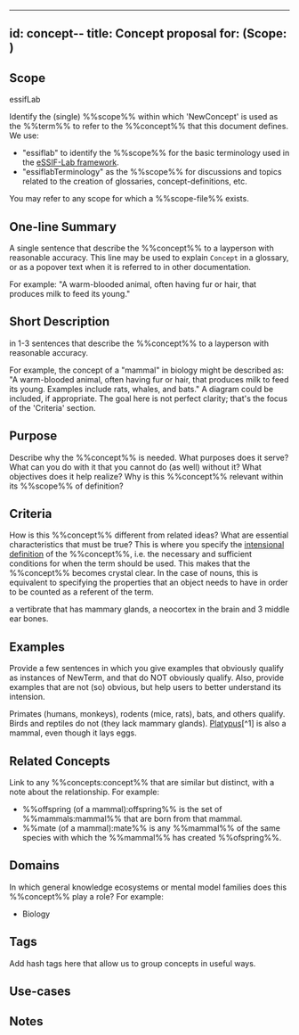 
---
id: concept-<ExistingScope>-<NewConcept>
title: Concept proposal for: <NewConcept> (Scope: <ExistingScope>)
---
<!--Replace 'NewConcept' with the name for the concept you want to define. Then, provide contents for the sections as you wish. You MUST provide contents for the sections 'Scope of definition', 'Short Description' and 'Criteria'-->

## Scope
<!-- *REQUIRED* Short text (label, abbreviation) used to refer to the %%scope%% within which the %%concept%% is defined. The default is essifLab.-->
essifLab

Identify the (single) %%scope%% within which 'NewConcept' is used as the %%term%% to refer to the %%concept%% that this document defines. We use:

- "essiflab" to identify the %%scope%% for the basic terminology used in the [eSSIF-Lab framework](https://essif-lab.pages.grnet.gr/framework).
- "essiflabTerminology" as the %%scope%% for discussions and topics related to the creation of glossaries, concept-definitions, etc.

You may refer to any scope for which a %%scope-file%% exists.

## One-line Summary
A single sentence that describe the %%concept%% to a layperson with reasonable accuracy. This line may be used to explain `Concept` in a glossary, or as a popover text when it is referred to in other documentation.

For example: "A warm-blooded animal, often having fur or hair, that produces milk to feed its young."

## Short Description
in 1-3 sentences that describe the %%concept%% to a layperson with reasonable accuracy.

For example, the concept of a "mammal" in biology might be described as: "A warm-blooded animal, often having fur or hair, that produces milk to feed its young. Examples include rats, whales, and bats." A diagram could be included, if appropriate. The goal here is not perfect clarity; that's the focus of the 'Criteria' section.

## Purpose
Describe why the %%concept%% is needed. What purposes does it serve? What can you do with it that you cannot do (as well) without it? What objectives does it help realize? Why is this %%concept%% relevant within its %%scope%% of definition?

## Criteria
How is this %%concept%% different from related ideas? What are essential characteristics that must be true? This is where you specify the [intensional definition](https://en.wikipedia.org/wiki/Extensional_and_intensional_definitions) of the %%concept%%, i.e. the necessary and sufficient conditions for when the term should be used. This makes that the %%concept%% becomes crystal clear. In the case of nouns, this is equivalent to specifying the properties that an object needs to have in order to be counted as a referent of the term.

a vertibrate that has mammary glands, a neocortex in the brain and 3 middle ear bones.

## Examples
Provide a few sentences in which you give examples that obviously qualify as instances of NewTerm, and that do NOT obviously qualify. Also, provide examples that are not (so) obvious, but help users to better understand its intension.

Primates (humans, monkeys), rodents (mice, rats), bats, and others qualify. Birds and reptiles do not (they lack mammary glands). [Platypus](https://en.wikipedia.org/wiki/Platypus)[^1] is also a mammal, even though it lays eggs.

## Related Concepts
Link to any %%concepts:concept%% that are similar but distinct, with a note about the relationship. For example:

* %%offspring (of a mammal):offspring%% is the set of %%mammals:mammal%% that are born from that mammal.
* %%mate (of a mammal):mate%% is any %%mammal%% of the same species with which the %%mammal%% has created %%ofspring%%.

## Domains
In which general knowledge ecosystems or mental model families does this %%concept%% play a role? For example:

* Biology

## Tags
Add hash tags here that allow us to group concepts in useful ways.

## Use-cases
<!--This (optional) section specifies an (optional) introductory paragraph, and a level-3 (i.e. `###`) subsection for every use case it describes. Every such use-case SHOULD
- describe the situation/context of the use-case;
- show how to apply `NewTerm` to/in that situation;
- shows the relevance of having `NewTerm` for the use-case as opposed to not having it. -->

## Notes
<!--This (optional) section is the place to put anything for which there is no other good place to put it. -->

<!--
---
## Footnotes

[//]: # This (optional) section contains any footnotes that may have been specified in the text above.

[^1]: the text for footnote [^1] goes here.

-->